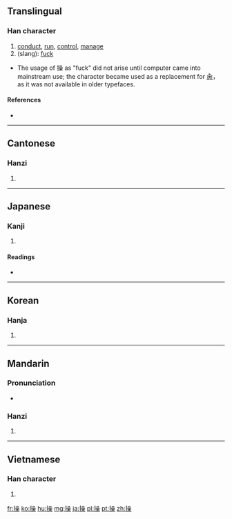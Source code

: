 {{also|肏}}
==Translingual==

===Han character===
{{Han char|rn=64|rad=手|as=13|sn=16|four=5609<sub>4</sub>|canj=手口口木 (QRRD)}}

# [[conduct]], [[run]], [[control]], [[manage]]
# (slang): [[fuck]]

*The usage of 操 as "fuck" did not arise until computer came into mainstream use; the character became used as a replacement for [[肏]]， as it was not available in older typefaces.

====References====
* {{Han ref|kx=0458.150|dkj=12806|dj=0807.040|hdz=31969.030|uh=64CD|ud=25805|bh=BEDE|bd=48862}}

----

==Cantonese==

===Hanzi===
{{yue-hanzi|jyut=|y=chou1}}

# {{defn|lang=yue|sort=手13}}

----

==Japanese==

===Kanji===
{{ja-kanji|grade=6|rs=手13}}

# {{defn|lang=ja|sort=手13}}

====Readings====
* {{ja-readings|on=[[そう]] (sō)|kun=[[あやつる]] (ayatsuru), [[とる]] (toru), [[みさお]] (misao)}}

----

==Korean==

===Hanja===
{{ko-hanja|hangeul=[[조]]|eumhun=|rv=jo|mr=cho|y=co}}

# {{defn|lang=ko|sort=手13}}

----

==Mandarin==

===Pronunciation===
* {{audio|Zh-cao.ogg|Audio}}

===Hanzi===
{{cmn-hanzi|pin=[[cāo]] ([[cao1]]), [[cào]] ([[cao4]])|wg=ts'ao<sup>1</sup>, (slang): ts'ao<sup>4</sup>}}

# {{defn|lang=cmn|sort=手13}}

----

==Vietnamese==

===Han character===
{{vi-hantu|[[thao]], [[tháo]], [[thạo]], [[xáo]]|rs=手13}}

# {{defn|lang=vi|sort=手13}}

[[fr:操]]
[[ko:操]]
[[hu:操]]
[[mg:操]]
[[ja:操]]
[[pl:操]]
[[pt:操]]
[[zh:操]]